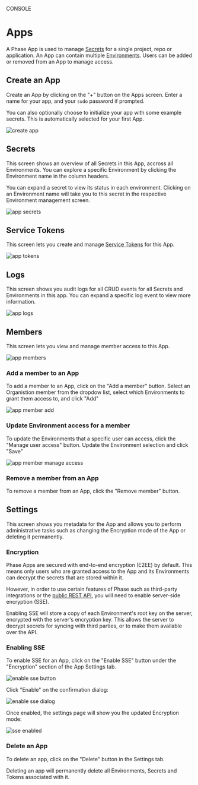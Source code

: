 

<Tag variant="small">CONSOLE</Tag>

# Apps

A Phase App is used to manage [Secrets](/console/secrets) for a single project, repo or application. An App can contain multiple [Environments](/console/environments). Users can be added or removed from an App to manage access.

## Create an App

Create an App by clicking on the "+" button on the Apps screen. Enter a name for your app, and your `sudo` password if prompted.

You can also optionally choose to initialize your app with some example secrets. This is automatically selected for your first App.

![create app](/assets/images/console/apps/app-create.png)

## Secrets

This screen shows an overview of all Secrets in this App, accross all Environments. You can explore a specific Environment by clicking the Environment name in the column headers.

You can expand a secret to view its status in each environment. Clicking on an Environment name will take you to this secret in the respective Environment management screen.

![app secrets](/assets/images/console/apps/app-secrets.png)

## Service Tokens

This screen lets you create and manage [Service Tokens](/console/tokens#service-tokens) for this App.

![app tokens](/assets/images/console/apps/app-tokens.png)

## Logs

This screen shows you audit logs for all CRUD events for all Secrets and Environments in this app. You can expand a specific log event to view more information.

![app logs](/assets/images/console/apps/app-logs.png)

## Members

This screen lets you view and manage member access to this App.

![app members](/assets/images/console/apps/app-members.png)

### Add a member to an App

To add a member to an App, click on the "Add a member" button. Select an Organistion member from the dropdow list, select which Environments to grant them access to, and click "Add"

![app member add](/assets/images/console/apps/app-member-add.png)

### Update Environment access for a member

To update the Environments that a specific user can access, click the "Manage user access" button. Update the Environment selection and click "Save"

![app member manage access](/assets/images/console/apps/app-member-manage.png)

### Remove a member from an App

To remove a member from an App, click the "Remove member" button.

## Settings

This screen shows you metadata for the App and allows you to perform administrative tasks such as changing the Encryption mode of the App or deleting it permanently.

### Encryption
Phase Apps are secured with end-to-end encryption (E2EE) by default. This means only users who are granted access to the App and its Environments can decrypt the secrets that are stored within it.

However, in order to use certain features of Phase such as third-party integrations or the [public REST API](/public-api), you will need to enable server-side encryption (SSE).

Enabling SSE will store a copy of each Environment's root key on the server, encrypted with the server's encryption key. This allows the server to decrypt secrets for syncing with third parties, or to make them available over the API. 

### Enabling SSE

To enable SSE for an App, click on the "Enable SSE" button under the "Encryption" section of the App Settings tab.

![enable sse button](/assets/images/console/settings/encryption-section-e2ee.webp)

Click "Enable" on the confirmation dialog:

![enable sse dialog](/assets/images/console/settings/enable-sse-dialog.webp)

Once enabled, the settings page will show you the updated Encryption mode:

![sse enabled](/assets/images/console/settings/sse-enabled.webp)



### Delete an App

To delete an app, click on the "Delete" button in the Settings tab.

<Warning>
  Deleting an app will permanently delete all Environments, Secrets and Tokens
  associated with it.
</Warning>
